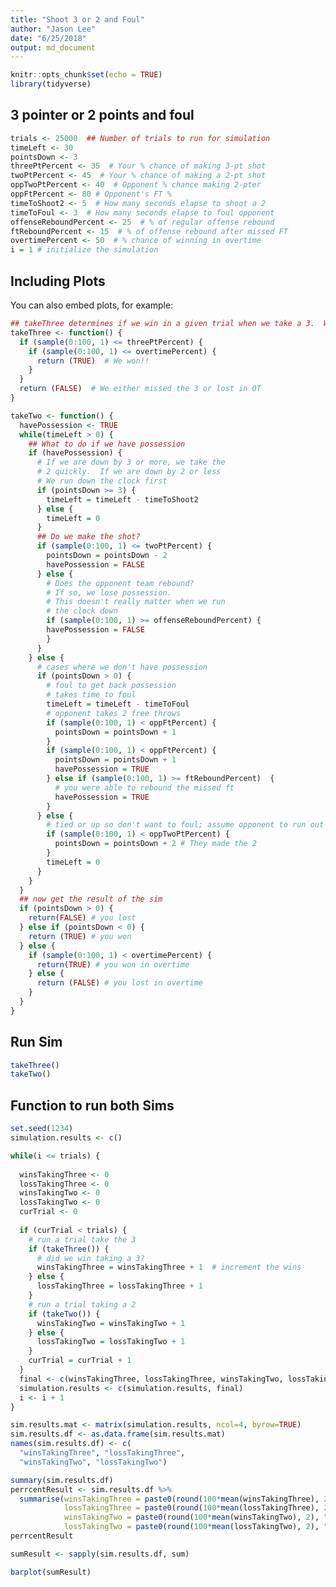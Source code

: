 ```yaml
---
title: "Shoot 3 or 2 and Foul"
author: "Jason Lee"
date: "6/25/2018"
output: md_document
---
```


```r
knitr::opts_chunk$set(echo = TRUE)
library(tidyverse)
```

## 3 pointer or 2 points and foul



```r
trials <- 25000  ## Number of trials to run for simulation
timeLeft <- 30
pointsDown <- 3
threePtPercent <- 35  # Your % chance of making 3-pt shot
twoPtPercent <- 45  # Your % chance of making a 2-pt shot
oppTwoPtPercent <- 40  # Opponent % chance making 2-pter
oppFtPercent <- 80 # Opponent's FT %
timeToShoot2 <- 5  # How many seconds elapse to shoot a 2
timeToFoul <- 3  # How many seconds elapse to foul opponent
offenseReboundPercent <- 25  # % of regular offense rebound
ftReboundPercent <- 15  # % of offense rebound after missed FT
overtimePercent <- 50  # % chance of winning in overtime
i = 1 # initialize the simulation
```

## Including Plots

You can also embed plots, for example:

```r
## takeThree determines if we win in a given trial when we take a 3.  We first see if we make the 3.  Then we see if we can win in overtime
takeThree <- function() {
  if (sample(0:100, 1) <= threePtPercent) {
    if (sample(0:100, 1) <= overtimePercent) {
      return (TRUE)  # We won!!
    }
  }
  return (FALSE)  # We either missed the 3 or lost in OT
}
```

```r
takeTwo <- function() {
  havePossession <- TRUE
  while(timeLeft > 0) {
    ## What to do if we have possession
    if (havePossession) {
      # If we are down by 3 or more, we take the
      # 2 quickly.  If we are down by 2 or less
      # We run down the clock first
      if (pointsDown >= 3) {
        timeLeft = timeLeft - timeToShoot2
      } else {
        timeLeft = 0
      }
      ## Do we make the shot?
      if (sample(0:100, 1) <= twoPtPercent) {
        pointsDown = pointsDown - 2
        havePossession = FALSE
      } else {
        # Does the opponent team rebound?
        # If so, we lose possession.
        # This doesn't really matter when we run
        # the clock down
        if (sample(0:100, 1) >= offenseReboundPercent) {
        havePossession = FALSE
        }
      }
    } else { 
      # cases where we don't have possession
      if (pointsDown > 0) { 
        # foul to get back possession
        # takes time to foul
        timeLeft = timeLeft - timeToFoul
        # opponent takes 2 free throws
        if (sample(0:100, 1) < oppFtPercent) {
          pointsDown = pointsDown + 1
        }
        if (sample(0:100, 1) < oppFtPercent) {
          pointsDown = pointsDown + 1
          havePossession = TRUE
        } else if (sample(0:100, 1) >= ftReboundPercent)  {
          # you were able to rebound the missed ft
          havePossession = TRUE
        }
      } else { 
        # tied or up so don't want to foul; assume opponent to run out clock and take
        if (sample(0:100, 1) < oppTwoPtPercent) {
          pointsDown = pointsDown + 2 # They made the 2
        }
        timeLeft = 0
      }
    }
  }
  ## now get the result of the sim
  if (pointsDown > 0) {
    return(FALSE) # you lost
  } else if (pointsDown < 0) {
    return (TRUE) # you won
  } else {
    if (sample(0:100, 1) < overtimePercent) {
      return(TRUE) # you won in overtime
    } else {
      return (FALSE) # you lost in overtime
    }
  }
}
```


## Run Sim

```r
takeThree()
takeTwo()
```


## Function to run both Sims


```r
set.seed(1234)
simulation.results <- c()
```

```r
while(i <= trials) {
  
  winsTakingThree <- 0
  lossTakingThree <- 0
  winsTakingTwo <- 0
  lossTakingTwo <- 0
  curTrial <- 0
  
  if (curTrial < trials) {
    # run a trial take the 3
    if (takeThree()) { 
      # did we win taking a 3?
      winsTakingThree = winsTakingThree + 1  # increment the wins
    } else {
      lossTakingThree = lossTakingThree + 1
    }
    # run a trial taking a 2
    if (takeTwo()) {
      winsTakingTwo = winsTakingTwo + 1
    } else {
      lossTakingTwo = lossTakingTwo + 1
    }
    curTrial = curTrial + 1
  }
  final <- c(winsTakingThree, lossTakingThree, winsTakingTwo, lossTakingTwo)
  simulation.results <- c(simulation.results, final)
  i <- i + 1 
}

```



```r
sim.results.mat <- matrix(simulation.results, ncol=4, byrow=TRUE)
sim.results.df <- as.data.frame(sim.results.mat)
names(sim.results.df) <- c( 
  "winsTakingThree", "lossTakingThree", 
  "winsTakingTwo", "lossTakingTwo")

summary(sim.results.df)
perrcentResult <- sim.results.df %>% 
  summarise(winsTakingThree = paste0(round(100*mean(winsTakingThree), 2), "%"),
            lossTakingThree = paste0(round(100*mean(lossTakingThree), 2), "%"),
            winsTakingTwo = paste0(round(100*mean(winsTakingTwo), 2), "%"),
            lossTakingTwo = paste0(round(100*mean(lossTakingTwo), 2), "%"))
perrcentResult
```


```r
sumResult <- sapply(sim.results.df, sum)

barplot(sumResult)
```

